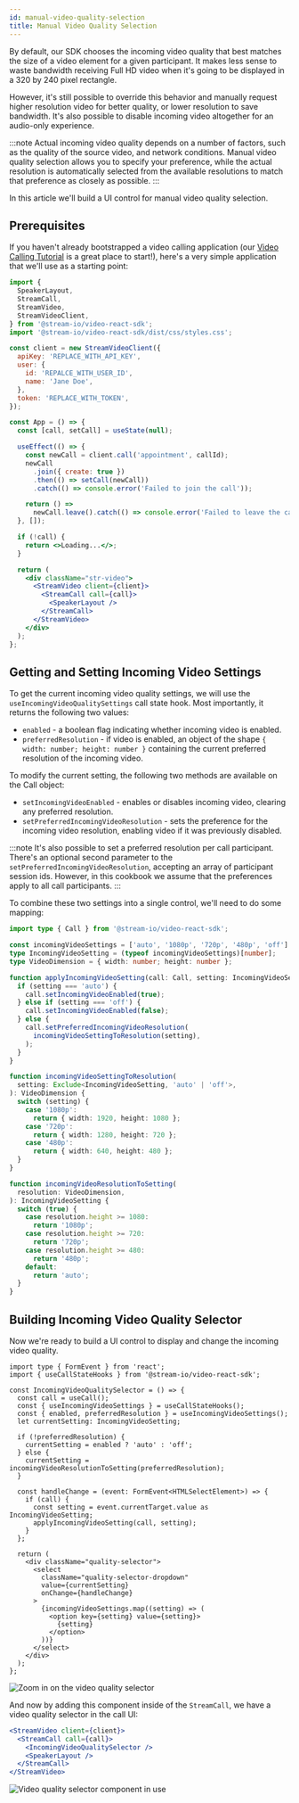 ```yaml
---
id: manual-video-quality-selection
title: Manual Video Quality Selection
---
```


By default, our SDK chooses the incoming video quality that best matches the size of a video element for a given participant. It makes less sense to waste bandwidth receiving Full HD video when it's going to be displayed in a 320 by 240 pixel rectangle.

However, it's still possible to override this behavior and manually request higher resolution video for better quality, or lower resolution to save bandwidth. It's also possible to disable incoming video altogether for an audio-only experience.

:::note
Actual incoming video quality depends on a number of factors, such as the quality of the source video, and network conditions. Manual video quality selection allows you to specify your preference, while the actual resolution is automatically selected from the available resolutions to match that preference as closely as possible.
:::

In this article we'll build a UI control for manual video quality selection.

## Prerequisites

If you haven't
already bootstrapped a video calling application (our
[Video Calling Tutorial](https://getstream.io/video/sdk/react/tutorial/video-calling/)
is a great place to start!), here's a very simple application that we'll use as
a starting point:

```jsx
import {
  SpeakerLayout,
  StreamCall,
  StreamVideo,
  StreamVideoClient,
} from '@stream-io/video-react-sdk';
import '@stream-io/video-react-sdk/dist/css/styles.css';

const client = new StreamVideoClient({
  apiKey: 'REPLACE_WITH_API_KEY',
  user: {
    id: 'REPALCE_WITH_USER_ID',
    name: 'Jane Doe',
  },
  token: 'REPLACE_WITH_TOKEN',
});

const App = () => {
  const [call, setCall] = useState(null);

  useEffect(() => {
    const newCall = client.call('appointment', callId);
    newCall
      .join({ create: true })
      .then(() => setCall(newCall))
      .catch(() => console.error('Failed to join the call'));

    return () =>
      newCall.leave().catch(() => console.error('Failed to leave the call'));
  }, []);

  if (!call) {
    return <>Loading...</>;
  }

  return (
    <div className="str-video">
      <StreamVideo client={client}>
        <StreamCall call={call}>
          <SpeakerLayout />
        </StreamCall>
      </StreamVideo>
    </div>
  );
};
```

## Getting and Setting Incoming Video Settings

To get the current incoming video quality settings, we will use the `useIncomingVideoQualitySettings` call state hook. Most importantly, it returns the following two values:

- `enabled` - a boolean flag indicating whether incoming video is enabled.
- `preferredResolution` - if video is enabled, an object of the shape `{ width: number; height: number }` containing the current preferred resolution of the incoming video.

To modify the current setting, the following two methods are available on the Call object:

- `setIncomingVideoEnabled` - enables or disables incoming video, clearing any preferred resolution.
- `setPreferredIncomingVideoResolution` - sets the preference for the incoming video resolution, enabling video if it was previously disabled.

:::note
It's also possible to set a preferred resolution per call participant. There's an optional second parameter to the `setPreferredIncomingVideoResolution`, accepting an array of participant session ids. However, in this cookbook we assume that the preferences apply to all call participants.
:::

To combine these two settings into a single control, we'll need to do some mapping:

```typescript
import type { Call } from '@stream-io/video-react-sdk';

const incomingVideoSettings = ['auto', '1080p', '720p', '480p', 'off'] as const;
type IncomingVideoSetting = (typeof incomingVideoSettings)[number];
type VideoDimension = { width: number; height: number };

function applyIncomingVideoSetting(call: Call, setting: IncomingVideoSetting) {
  if (setting === 'auto') {
    call.setIncomingVideoEnabled(true);
  } else if (setting === 'off') {
    call.setIncomingVideoEnabled(false);
  } else {
    call.setPreferredIncomingVideoResolution(
      incomingVideoSettingToResolution(setting),
    );
  }
}

function incomingVideoSettingToResolution(
  setting: Exclude<IncomingVideoSetting, 'auto' | 'off'>,
): VideoDimension {
  switch (setting) {
    case '1080p':
      return { width: 1920, height: 1080 };
    case '720p':
      return { width: 1280, height: 720 };
    case '480p':
      return { width: 640, height: 480 };
  }
}

function incomingVideoResolutionToSetting(
  resolution: VideoDimension,
): IncomingVideoSetting {
  switch (true) {
    case resolution.height >= 1080:
      return '1080p';
    case resolution.height >= 720:
      return '720p';
    case resolution.height >= 480:
      return '480p';
    default:
      return 'auto';
  }
}
```

## Building Incoming Video Quality Selector

Now we're ready to build a UI control to display and change the incoming video quality.

```tsx
import type { FormEvent } from 'react';
import { useCallStateHooks } from '@stream-io/video-react-sdk';

const IncomingVideoQualitySelector = () => {
  const call = useCall();
  const { useIncomingVideoSettings } = useCallStateHooks();
  const { enabled, preferredResolution } = useIncomingVideoSettings();
  let currentSetting: IncomingVideoSetting;

  if (!preferredResolution) {
    currentSetting = enabled ? 'auto' : 'off';
  } else {
    currentSetting = incomingVideoResolutionToSetting(preferredResolution);
  }

  const handleChange = (event: FormEvent<HTMLSelectElement>) => {
    if (call) {
      const setting = event.currentTarget.value as IncomingVideoSetting;
      applyIncomingVideoSetting(call, setting);
    }
  };

  return (
    <div className="quality-selector">
      <select
        className="quality-selector-dropdown"
        value={currentSetting}
        onChange={handleChange}
      >
        {incomingVideoSettings.map((setting) => (
          <option key={setting} value={setting}>
            {setting}
          </option>
        ))}
      </select>
    </div>
  );
};
```

![Zoom in on the video quality selector](../assets/06-ui-cookbook/20-manual-video-quality-selection/video-quality-selector.png)

And now by adding this component inside of the `StreamCall`, we have a video quality selector in the call UI:

```jsx
<StreamVideo client={client}>
  <StreamCall call={call}>
    <IncomingVideoQualitySelector />
    <SpeakerLayout />
  </StreamCall>
</StreamVideo>
```

![Video quality selector component in use](../assets/06-ui-cookbook/20-manual-video-quality-selection/video-quality-ui.png)
